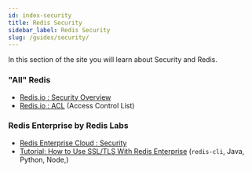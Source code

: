 ```yaml
---
id: index-security
title: Redis Security
sidebar_label: Redis Security
slug: /guides/security/
---
```


In this section of the site you will learn about Security and Redis.


### "All" Redis

* [Redis.io : Security Overview](https://redis.io/topics/security)
* [Redis.io : ACL](https://redis.io/topics/acl) (Access Control List)

### Redis Enterprise by Redis Labs
* [Redis Enterprise Cloud : Security](https://docs.redislabs.com/latest/rc/security/)
* [Tutorial: How to Use SSL/TLS With Redis Enterprise](/guide/security/how-to-use-ssl-tls-with-redis-enterprise) (`redis-cli`, Java, Python, Node,)

